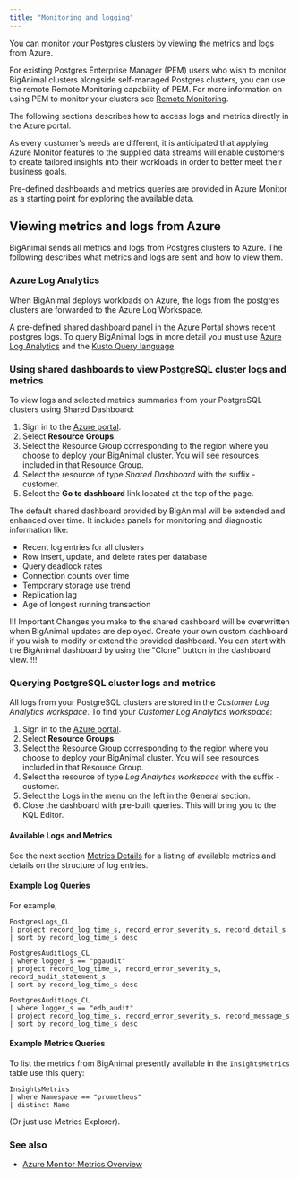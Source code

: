 ```yaml
---
title: "Monitoring and logging"
---
```


You can monitor your Postgres clusters by viewing the metrics and logs from
Azure.

For existing Postgres Enterprise Manager (PEM) users who wish to monitor
BigAnimal clusters alongside self-managed Postgres clusters, you can use the
remote Remote Monitoring capability of PEM. For more information on using PEM
to monitor your clusters see
[Remote Monitoring](../../../../../pem/latest/pem_admin/02a_pem_remote_monitoring).

The following sections describes how to access logs and metrics directly in the
Azure portal.

As every customer's needs are different, it is anticipated that applying Azure
Monitor features to the supplied data streams will enable customers to create
tailored insights into their workloads in order to better meet their business
goals.

Pre-defined dashboards and metrics queries are provided in Azure Monitor as a
starting point for exploring the available data.

## Viewing metrics and logs from Azure

BigAnimal sends all metrics and logs from Postgres clusters to Azure. The
following describes what metrics and logs are sent and how to view them.

### Azure Log Analytics

When BigAnimal deploys workloads on Azure, the logs from the postgres
clusters are forwarded to the Azure Log Workspace.

A pre-defined shared dashboard panel in the Azure Portal shows recent postgres
logs. To query BigAnimal logs in more detail you must use
[Azure Log Analytics](https://docs.microsoft.com/en-us/azure/azure-monitor/logs/log-analytics-overview)
and the
[Kusto Query language](https://azure-training.com/azure-data-science/the-kusto-query-language/).

###  Using shared dashboards to view PostgreSQL cluster logs and metrics

To view logs and selected metrics summaries from your PostgreSQL clusters using
Shared Dashboard:

1. Sign in to the [Azure portal](https://portal.azure.com).
2. Select **Resource Groups**.
2. Select the Resource Group corresponding to the region where you choose to
   deploy your BigAnimal cluster. You will see resources included in that
   Resource Group.
3. Select the resource of type _Shared Dashboard_ with the suffix -customer.
4. Select the **Go to dashboard** link located at the top of the page.

The default shared dashboard provided by BigAnimal will be extended and
enhanced over time. It includes panels for monitoring and diagnostic
information like:

* Recent log entries for all clusters
* Row insert, update, and delete rates per database
* Query deadlock rates
* Connection counts over time
* Temporary storage use trend
* Replication lag
* Age of longest running transaction

!!! Important
Changes you make to the shared dashboard will be overwritten when
BigAnimal updates are deployed. Create your own custom dashboard if you wish to
modify or extend the provided dashboard. You can start with the BigAnimal dashboard
by using the "Clone" button in the dashboard view.
!!!

### Querying PostgreSQL cluster logs and metrics

All logs from your PostgreSQL clusters are stored in the _Customer Log
Analytics workspace_. To find your _Customer Log Analytics workspace_:

1. Sign in to the [Azure portal](https://portal.azure.com).
2. Select **Resource Groups**.
2. Select the Resource Group corresponding to the region where you choose to
   deploy your BigAnimal cluster. You will see resources included in that Resource
   Group.
3. Select the resource of type _Log Analytics workspace_ with the suffix -customer.
4. Select the Logs in the menu on the left in the General section.
5. Close the dashboard with pre-built queries. This will bring you to the KQL Editor.

#### Available Logs and Metrics

See the next section [Metrics Details](#metrics-details-list) for a listing of
available metrics and details on the structure of log entries.

#### Example Log Queries

For example,

```
PostgresLogs_CL
| project record_log_time_s, record_error_severity_s, record_detail_s
| sort by record_log_time_s desc

PostgresAuditLogs_CL
| where logger_s == "pgaudit"
| project record_log_time_s, record_error_severity_s, record_audit_statement_s
| sort by record_log_time_s desc

PostgresAuditLogs_CL
| where logger_s == "edb_audit"
| project record_log_time_s, record_error_severity_s, record_message_s
| sort by record_log_time_s desc
```


#### Example Metrics Queries

To list the metrics from BigAnimal presently available in the `InsightsMetrics`
table use this query:

```
InsightsMetrics
| where Namespace == "prometheus"
| distinct Name
```

(Or just use Metrics Explorer).

### See also

* [Azure Monitor Metrics Overview](https://docs.microsoft.com/en-us/azure/azure-monitor/essentials/data-platform-metrics)
